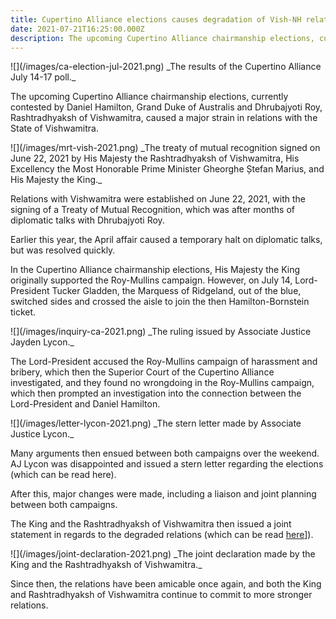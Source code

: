 ```yaml
---
title: Cupertino Alliance elections causes degradation of Vish-NH relations
date: 2021-07-21T16:25:00.000Z
description: The upcoming Cupertino Alliance chairmanship elections, currently contested by Daniel Hamilton, Grand Duke of Australis and Dhrubajyoti Roy, Rashtradhyaksh of Vishwamitra, caused...
---
```


<div class="text-center">
  ![](/images/ca-election-jul-2021.png) _The results of the Cupertino Alliance
  July 14-17 poll._
</div>

The upcoming Cupertino Alliance chairmanship elections, currently contested by Daniel Hamilton, Grand Duke of Australis and Dhrubajyoti Roy, Rashtradhyaksh of Vishwamitra, caused a major strain in relations with the State of Vishwamitra.

<div class="text-center">
  ![](/images/mrt-vish-2021.png) _The treaty of mutual recognition signed on
  June 22, 2021 by His Majesty the Rashtradhyaksh of Vishwamitra, His Excellency
  the Most Honorable Prime Minister Gheorghe Ștefan Marius, and His Majesty the
  King._
</div>

Relations with Vishwamitra were established on June 22, 2021, with the signing of a Treaty of Mutual Recognition, which was after months of diplomatic talks with Dhrubajyoti Roy.

Earlier this year, the April affair caused a temporary halt on diplomatic talks, but was resolved quickly.

In the Cupertino Alliance chairmanship elections, His Majesty the King originally supported the Roy-Mullins campaign. However, on July 14, Lord-President Tucker Gladden, the Marquess of Ridgeland, out of the blue, switched sides and crossed the aisle to join the then Hamilton-Bornstein ticket.

<div class="text-center">
  ![](/images/inquiry-ca-2021.png) _The ruling issued by Associate Justice
  Jayden Lycon._
</div>

The Lord-President accused the Roy-Mullins campaign of harassment and bribery, which then the Superior Court of the Cupertino Alliance investigated, and they found no wrongdoing in the Roy-Mullins campaign, which then prompted an investigation into the connection between the Lord-President and Daniel Hamilton.

<div class="text-center">
  ![](/images/letter-lycon-2021.png) _The stern letter made by Associate Justice
  Lycon._
</div>

Many arguments then ensued between both campaigns over the weekend. AJ Lycon was disappointed and issued a stern letter regarding the elections (which can be read here).

After this, major changes were made, including a liaison and joint planning between both campaigns.

The King and the Rashtradhyaksh of Vishwamitra then issued a joint statement in regards to the degraded relations (which can be read [here]()]).

<div class="text-center">
  ![](/images/joint-declaration-2021.png) _The joint declaration made by the
  King and the Rashtradhyaksh of Vishwamitra._
</div>

Since then, the relations have been amicable once again, and both the King and Rashtradhyaksh of Vishwamitra continue to commit to more stronger relations.
